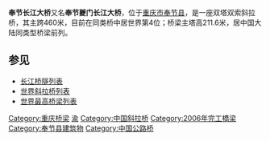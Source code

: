 {{Infobox bridge
| bridge_name      = 奉节长江大桥
| native_name      = 
| native_name_lang = 
| image            = Fengjie Yangtze River Bridge.JPG
| image_size       = 
| alt              =
| caption          =
| official_name    =
| other_name       = 夔门长江大桥
| carries          = {{中国国道名|242}}
| crosses          = [[长江|长江]]
| locale           = [[重庆市|重庆市]][[奉节县|奉节县]]
| owner            =
| maint            =
| id               =
| architect        =
| designer         = 
| engineering      =
| design           = [[斜拉桥|斜拉桥]]
| material         = 
| length           = {{convert|893|m}}
| width            = {{convert|18.5|m}}
| height           = {{convert|211.6|m}}
| mainspan         = {{convert|460|m}}
| spans            =
| pierswater       = 
| load             =
| clearance        = {{convert|110|m}}
| below            = {{convert|18|m}}
| life             =
| builder          =
| fabricator       =
| begin            = 1999年
| complete         =
| cost             =
| open             = 2005年
| inaugurated      =
| toll             =
| traffic          =
| preceded         =
| followed         =
| heritage         =
| collapsed        =
| closed           =
| replaces         =
| map_cue          =
| map_image        =
| map_alt          =
| map_text         =
| map_width        =
| lat              = 31.020306
| long             = 109.480944
| coordinates      = 
| references       =
| extra            = 
}}
'''奉节长江大桥'''又名'''奉节夔门长江大桥'''，位于[[重庆市|重庆市]][[奉节县|奉节县]]，是一座双塔双索斜拉桥，其主跨460米，目前在同类桥中居世界第4位；桥梁主塔高211.6米，居中国大陆同类型桥梁前列。

== 参见 ==
*[[长江桥隧列表|长江桥隧列表]]
*[[世界斜拉桥列表|世界斜拉桥列表]]
*[[世界最高桥梁列表|世界最高桥梁列表]]

{{Bridge-Stub}}
{{Crossings navbox
|structure= [[长江桥隧列表|桥梁与隧道]]
|place= [[长江|长江]]
|bridge= 奉节长江大桥
|bridge signs= {{中国国道名|242}}
|upstream= [[云阳长江大桥|云阳长江大桥]]
|upstream signs= {{中国省道名|305|P=重庆}}
|downstream= [[巫山长江大桥|巫山长江大桥]]
|downstream signs= {{中国省道名|301|P=重庆}}
}}
{{重慶橋樑}}

{{DEFAULTSORT:F}}
[[Category:重庆桥梁|Category:重庆桥梁]]
[[Category:长江大桥|渝]]
[[Category:中国斜拉桥|Category:中国斜拉桥]]
[[Category:2006年完工橋梁|Category:2006年完工橋梁]]
[[Category:奉节县建筑物|Category:奉节县建筑物]]
[[Category:中国公路桥|Category:中国公路桥]]